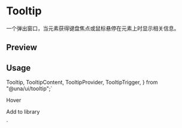 

<Meta of={TooltipStories} />

<RadixPrimitiveDocsButton name='tooltip' />

# Tooltip

一个弹出窗口，当元素获得键盘焦点或鼠标悬停在元素上时显示相关信息。

## Preview

<Canvas of={TooltipStories.Default} />

<Controls />

## Usage

  Tooltip,
  TooltipContent,
  TooltipProvider,
  TooltipTrigger,
} from "@una/ui/tooltip";`

  <Tooltip>
    <TooltipTrigger>Hover</TooltipTrigger>
    <TooltipContent>
      <p>Add to library</p>
    </TooltipContent>
  </Tooltip>
</TooltipProvider>`

<Source code={importCode} language='ts' dark />
<Source code={usageCode} language='tsx' dark />
